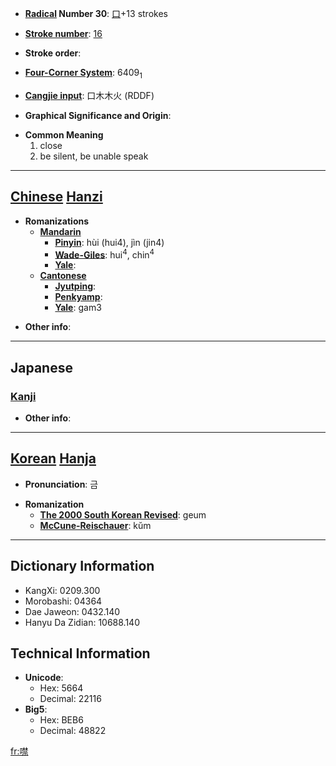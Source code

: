* '''[[Wiktionary:Chinese radical index| Radical]] Number 30''': [[Wiktionary:Chinese radical index 口|口]]+13 strokes

* '''[[Wiktionary:Chinese total strokes index|Stroke number]]''': [[Wiktionary:Chinese total strokes index 16|16]]

* '''Stroke order''': 

* '''[[Wiktionary:Chinese four corner index|Four-Corner System]]''': 6409<sub>1</sub>

* '''[[Wiktionary:Chinese Cangjie index|Cangjie input]]''': 口木木火 (RDDF)

* '''Graphical Significance and Origin''': 

* '''Common Meaning'''
*#close
*# be silent, be unable speak


----

== [[Chinese]] [[Hanzi]] ==

* '''Romanizations'''
** '''[[Mandarin]]'''
*** '''[[Pinyin]]''': hùi (hui4), jìn (jin4)
*** '''[[Wade-Giles]]''': hui<sup>4</sup>, chin<sup>4</sup>
*** '''[[Yale]]''': 
** '''[[Cantonese]]'''
*** '''[[Jyutping]]''':
*** '''[[Penkyamp]]''': 
*** '''[[Yale]]''': gam3

* '''Other info''': 

----

==Japanese==
===[[Kanji]]===
{{kanji|on readings=[[きん]] (kin)|kun readings=[[つぐむ]] (tsugumu)}}

* '''Other info''':  

----

== [[Korean]] [[Hanja]] ==

* '''Pronunciation''': 금

* '''Romanization'''
** '''[[The 2000 South Korean Revised Romanization|The 2000 South Korean Revised]]''': geum
** '''[[McCune-Reischauer]]''': kŭm

----

== Dictionary Information ==

* KangXi: 0209.300
* Morobashi: 04364
* Dae Jaweon: 0432.140
* Hanyu Da Zidian: 10688.140

== Technical Information ==

* '''Unicode''':
** Hex: 5664
** Decimal: 22116
* '''Big5''':
** Hex: BEB6
** Decimal: 48822

[[fr:噤]]